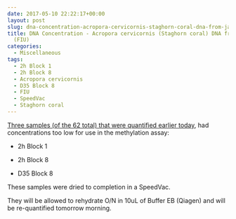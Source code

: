 ```yaml
---
date: 2017-05-10 22:22:17+00:00
layout: post
slug: dna-concentration-acropora-cervicornis-staghorn-coral-dna-from-javier-casariego-fiu
title: DNA Concentration - Acropora cervicornis (Staghorn coral) DNA from Javier Casariego
  (FIU)
categories:
  - Miscellaneous
tags:
  - 2h Block 1
  - 2h Block 8
  - Acropora cervicornis
  - D35 Block 8
  - FIU
  - SpeedVac
  - Staghorn coral
---
```


[Three samples (of the 62 total) that were quantified earlier today](https://robertslab.github.io/sams-notebook/2017/05/10/dna-quantification-acropora-cervicornis-staghorn-coral-dna-from-javier-casariego-fiu.html), had concentrations too low for use in the methylation assay:




    
  * 2h Block 1

    
  * 2h Block 8

    
  * D35 Block 8



These samples were dried to completion in a SpeedVac.

They will be allowed to rehydrate O/N in 10uL of Buffer EB (Qiagen) and will be re-quantified tomorrow morning.
